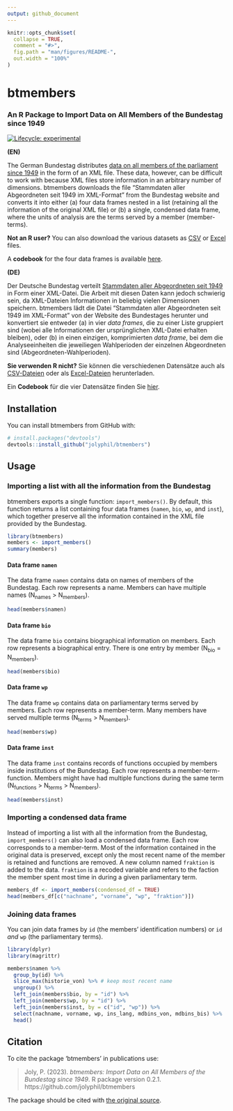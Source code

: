 ```yaml
---
output: github_document
---
```


<!-- README.md is generated from README.Rmd. Please edit that file -->

```r
knitr::opts_chunk$set(
  collapse = TRUE,
  comment = "#>",
  fig.path = "man/figures/README-",
  out.width = "100%"
)
```

# btmembers

### An R Package to Import Data on All Members of the Bundestag since 1949

<!-- badges: start -->
[![Lifecycle: experimental](https://img.shields.io/badge/lifecycle-experimental-orange.svg)](https://www.tidyverse.org/lifecycle/#experimental)
<!-- badges: end -->

**(EN)**

The German Bundestag distributes [data on all members of the parliament since 1949](https://www.bundestag.de/services/opendata/) in the form of an XML file. These data, however, can be difficult to work with because XML files store information in an arbitrary number of dimensions. btmembers downloads the file "Stammdaten aller Abgeordneten seit 1949 im XML-Format" from the Bundestag website and converts it into either (a) four data frames nested in a list (retaining all the information of the original XML file) or (b) a single, condensed data frame, where the units of analysis are the terms served by a member (member-terms).

**Not an R user?** You can also download the various datasets as [CSV](csv/) or [Excel](excel/) files.

A **codebook** for the four data frames is available [here](codebook/codebook.pdf).


**(DE)**

Der Deutsche Bundestag verteilt [Stammdaten aller Abgeordneten seit 1949](https://www.bundestag.de/services/opendata/) in Form einer XML-Datei. Die Arbeit mit diesen Daten kann jedoch schwierig sein, da XML-Dateien Informationen in beliebig vielen Dimensionen speichern. btmembers lädt die Datei "Stammdaten aller Abgeordneten seit 1949 im XML-Format" von der Website des Bundestages herunter und konvertiert sie entweder (a) in vier _data frames_, die zu einer Liste gruppiert sind (wobei alle Informationen der ursprünglichen XML-Datei erhalten bleiben), oder (b) in einen einzigen, komprimierten _data frame_, bei dem die Analyseeinheiten die jeweiliegen Wahlperioden der einzelnen Abgeordneten sind (Abgeordneten-Wahlperioden). 

**Sie verwenden R nicht?** Sie können die verschiedenen Datensätze auch als [CSV-Dateien](csv/) oder als [Excel-Dateien](excel/) herunterladen.

Ein **Codebook** für die vier Datensätze finden Sie [hier](codebook/codebook.pdf).

## Installation

You can install btmembers from GitHub with:

``` r
# install.packages("devtools")
devtools::install_github("jolyphil/btmembers")
```
## Usage

### Importing a list with all the information from the Bundestag

btmembers exports a single function: `import_members()`. By default, this function returns a list containing four data frames (`namen`, `bio`, `wp`, and `inst`), which together preserve all the information contained in the XML file provided by the Bundestag. 

```r
library(btmembers)
members <- import_members()
summary(members)
```


#### Data frame `namen`

The data frame `namen` contains data on names of members of the Bundestag. Each row represents a name. Members can have multiple names (N~names~ > N~members~). 

```r
head(members$namen)
```


#### Data frame `bio`

The data frame `bio` contains biographical information on members. Each row represents a biographical entry. There is one entry by member (N~bio~ = N~members~). 

```r
head(members$bio)
```


#### Data frame `wp`

The data frame `wp` contains data on parliamentary terms served by members. Each row represents a member-term. Many members have served multiple terms (N~terms~ > N~members~).

```r
head(members$wp)
```


#### Data frame `inst`

The data frame `inst` contains records of functions occupied by members inside institutions of the Bundestag. Each row represents a member-term-function. Members might have had multiple functions during the same term (N~functions~ > N~terms~ > N~members~).

```r
head(members$inst)
```


### Importing a condensed data frame

Instead of importing a list with all the information from the Bundestag, `import_members()` can also load a condensed data frame. Each row corresponds to a member-term. Most of the information contained in the original data is preserved, except only the most recent name of the member is retained and functions are removed. A new column named `fraktion` is added to the data. `fraktion` is a recoded variable and refers to the faction the member spent most time in during a given parliamentary term.

```r
members_df <- import_members(condensed_df = TRUE)
head(members_df[c("nachname", "vorname", "wp", "fraktion")])
```


### Joining data frames

You can join data frames by `id` (the members' identification numbers) or `id` _and_ `wp` (the parliamentary terms).

```r
library(dplyr)
library(magrittr)

members$namen %>%
  group_by(id) %>%
  slice_max(historie_von) %>% # keep most recent name
  ungroup() %>%
  left_join(members$bio, by = "id") %>%
  left_join(members$wp, by = "id") %>%
  left_join(members$inst, by = c("id", "wp")) %>%
  select(nachname, vorname, wp, ins_lang, mdbins_von, mdbins_bis) %>%
  head()
```


## Citation

To cite the package 'btmembers' in publications use:

> Joly, P. (2023). _btmembers: Import Data on All Members of the Bundestag since 1949_. R package version 0.2.1. https://github.com/jolyphil/btmembers

The package should be cited with [the original source](https://www.bundestag.de/services/opendata).

